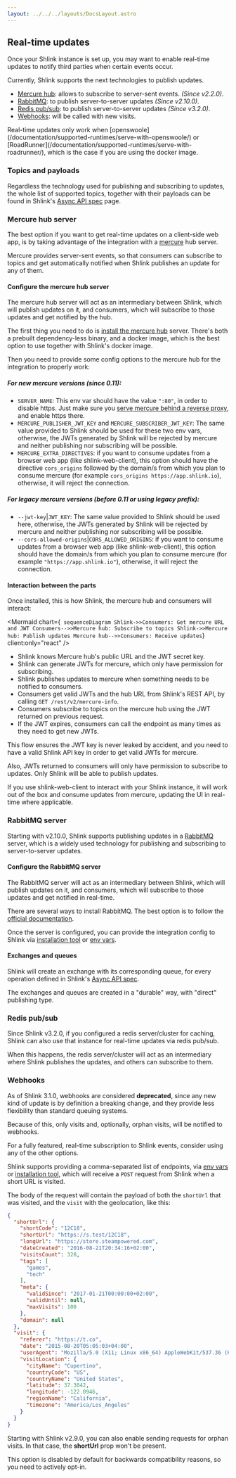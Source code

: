 ```yaml
---
layout: ../../../layouts/DocsLayout.astro
---
```




## Real-time updates

Once your Shlink instance is set up, you may want to enable real-time updates to notify third parties when certain events occur.

Currently, Shlink supports the next technologies to publish updates.

* [Mercure hub](/documentation/advanced/real-time-updates#mercure-hub-server): allows to subscribe to server-sent events. *(Since v2.2.0)*.
* [RabbitMQ](/documentation/advanced/real-time-updates#rabbitmq-server): to publish server-to-server updates *(Since v2.10.0)*.
* [Redis pub/sub](/documentation/advanced/real-time-updates#redis-pub-sub): to publish server-to-server updates *(Since v3.2.0)*.
* [Webhooks](/documentation/advanced/real-time-updates#webhooks): will be called with new visits.

<Callout type="warning">
    Real-time updates only work when [openswoole](/documentation/supported-runtimes/serve-with-openswoole/) or [RoadRunner](/documentation/supported-runtimes/serve-with-roadrunner/), which is the case if you are using the <Link href="/documentation/install-docker-image">docker image</Link>.
</Callout>

### Topics and payloads

Regardless the technology used for publishing and subscribing to updates, the whole list of supported topics, together with their payloads can be found in Shlink's [Async API spec](https://api-spec.shlink.io/async-api) page.

### Mercure hub server

The best option if you want to get real-time updates on a client-side web app, is by taking advantage of the integration with a [mercure](https://mercure.rocks) hub server.

Mercure provides server-sent events, so that consumers can subscribe to topics and get automatically notified when Shlink publishes an update for any of them.

#### Configure the mercure hub server

The mercure hub server will act as an intermediary between Shlink, which will publish updates on it, and consumers, which will subscribe to those updates and get notified by the hub.

The first thing you need to do is [install the mercure hub](https://mercure.rocks/docs/hub/install) server. There's both a prebuilt dependency-less binary, and a docker image, which is the best option to use together with Shlink's docker image.

Then you need to provide some config options to the mercure hub for the integration to properly work:

##### For new mercure versions (since 0.11):

* `SERVER_NAME`: This env var should have the value `":80"`, in order to disable https. Just make sure you [serve mercure behind a reverse proxy](https://mercure.rocks/docs/hub/cookbooks#using-nginx-as-an-http-2-reverse-proxy-in-front-of-the-hub), and enable https there.
* `MERCURE_PUBLISHER_JWT_KEY` and `MERCURE_SUBSCRIBER_JWT_KEY`: The same value provided to Shlink should be used for these two env vars, otherwise, the JWTs generated by Shlink will be rejected by mercure and neither publishing nor subscribing will be possible.
* `MERCURE_EXTRA_DIRECTIVES`: if you want to consume updates from a browser web app (like shlink-web-client), this option should have the directive `cors_origins` followed by the domain/s from which you plan to consume mercure (for example `cors_origins https://app.shlink.io`), otherwise, it will reject the connection.

##### For legacy mercure versions (before 0.11 or using *legacy* prefix):

* `--jwt-key`|`JWT_KEY`: The same value provided to Shlink should be used here, otherwise, the JWTs generated by Shlink will be rejected by mercure and neither publishing nor subscribing will be possible.
* `--cors-allowed-origins`|`CORS_ALLOWED_ORIGINS`: if you want to consume updates from a browser web app (like shlink-web-client), this option should have the domain/s from which you plan to consume mercure (for example `"https://app.shlink.io"`), otherwise, it will reject the connection.

#### Interaction between the parts

Once installed, this is how Shlink, the mercure hub and consumers will interact:

<Mermaid chart={`
sequenceDiagram
    Shlink->>Consumers: Get mercure URL and JWT
    Consumers-->>Mercure hub: Subscribe to topics
    Shlink->>Mercure hub: Publish updates
    Mercure hub-->>Consumers: Receive updates`} client:only="react" />

* Shlink knows Mercure hub's public URL and the JWT secret key.
* Shlink can generate JWTs for mercure, which only have permission for subscribing.
* Shlink publishes updates to mercure when something needs to be notified to consumers.
* Consumers get valid JWTs and the hub URL from Shlink's REST API, by calling `GET /rest/v2/mercure-info`.
* Consumers subscribe to topics on the mercure hub using the JWT returned on previous request.
* If the JWT expires, consumers can call the endpoint as many times as they need to get new JWTs.

This flow ensures the JWT key is never leaked by accident, and you need to have a valid Shlink API key in order to get valid JWTs for mercure.

Also, JWTs returned to consumers will only have permission to subscribe to updates. Only Shlink will be able to publish updates.

<Callout type="info">
    If you use shlink-web-client to interact with your Shlink instance, it will work out of the box and consume updates from mercure, updating the UI in real-time where applicable.
</Callout>

### RabbitMQ server

Starting with v2.10.0, Shlink supports publishing updates in a [RabbitMQ](https://www.rabbitmq.com/) server, which is a widely used technology for publishing and subscribing to server-to-server updates.

#### Configure the RabbitMQ server

The RabbitMQ server will act as an intermediary between Shlink, which will publish updates on it, and consumers, which will subscribe to those updates and get notified in real-time.

There are several ways to install RabbitMQ. The best option is to follow the [official documentation](https://www.rabbitmq.com/download.html).

Once the server is configured, you can provide the integration config to Shlink via [installation tool](/documentation/command-line-interface/installation-tool) or [env vars](/documentation/environment-variables#rabbitmq-integration).

#### Exchanges and queues

Shlink will create an exchange with its corresponding queue, for every operation defined in Shlink's [Async API spec](https://api-spec.shlink.io/async-api/).

The exchanges and queues are created in a "durable" way, with "direct" publishing type.

### Redis pub/sub

Since Shlink v3.2.0, if you configured a redis server/cluster for caching, Shlink can also use that instance for real-time updates via redis pub/sub.

When this happens, the redis server/cluster will act as an intermediary where Shlink publishes the updates, and others can subscribe to them.

### Webhooks

<Callout type="warning">
  As of Shlink 3.1.0, webhooks are considered <b>deprecated</b>, since any new kind of update is by definition a breaking change, and they provide less flexibility than standard queuing systems.

  Because of this, only visits and, optionally, orphan visits, will be notified to webhooks.

  For a fully featured, real-time subscription to Shlink events, consider using any of the other options.
</Callout>

Shlink supports providing a comma-separated list of endpoints, via [env vars](/documentation/environment-variables#webhooks-integration) or [installation tool](/documentation/command-line-interface/installation-tool), which will receive a `POST` request from Shlink when a short URL is visited.

The body of the request will contain the payload of both the `shortUrl` that was visited, and the `visit` with the geolocation, like this:

```json
{
  "shortUrl": {
    "shortCode": "12C18",
    "shortUrl": "https://s.test/12C18",
    "longUrl": "https://store.steampowered.com",
    "dateCreated": "2016-08-21T20:34:16+02:00",
    "visitsCount": 328,
    "tags": [
      "games",
      "tech"
    ],
    "meta": {
      "validSince": "2017-01-21T00:00:00+02:00",
      "validUntil": null,
      "maxVisits": 100
    },
    "domain": null
  },
  "visit": {
    "referer": "https://t.co",
    "date": "2015-08-20T05:05:03+04:00",
    "userAgent": "Mozilla/5.0 (X11; Linux x86_64) AppleWebKit/537.36 (KHTML, like Gecko) Chrome/51.0.2704.103 Safari/537.36",
    "visitLocation": {
      "cityName": "Cupertino",
      "countryCode": "US",
      "countryName": "United States",
      "latitude": 37.3042,
      "longitude": -122.0946,
      "regionName": "California",
      "timezone": "America/Los_Angeles"
    }
  }
}
```

<Callout type="info">
  Starting with Shlink v2.9.0, you can also enable sending requests for orphan visits. In that case, the <b>shortUrl</b> prop won't be present.

  This option is disabled by default for backwards compatibility reasons, so you need to actively opt-in.
</Callout>
